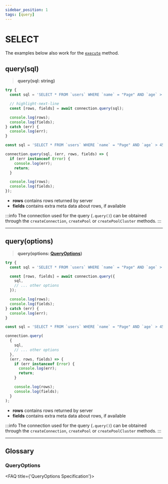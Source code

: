 ```yaml
---
sidebar_position: 1
tags: [query]
---
```



# SELECT

The examples below also work for the [`execute`](/docs/examples/queries/prepared-statements/select) method.

## query(sql)

> **query(sql: string)**

<Tabs>
  <TabItem value='promise.js' default>

```js
try {
  const sql = 'SELECT * FROM `users` WHERE `name` = "Page" AND `age` > 45';

  // highlight-next-line
  const [rows, fields] = await connection.query(sql);

  console.log(rows);
  console.log(fields);
} catch (err) {
  console.log(err);
}
```

  </TabItem>
  <TabItem value='callback.js'>

```js
const sql = 'SELECT * FROM `users` WHERE `name` = "Page" AND `age` > 45';

connection.query(sql, (err, rows, fields) => {
  if (err instanceof Error) {
    console.log(err);
    return;
  }

  console.log(rows);
  console.log(fields);
});
```

  </TabItem>
</Tabs>

- **rows** contains rows returned by server
- **fields** contains extra meta data about rows, if available

:::info
The connection used for the query (`.query()`) can be obtained through the `createConnection`, `createPool` or `createPoolCluster` methods.
:::

---

## query(options)

> **query(options: [QueryOptions](#queryoptions))**

<Tabs>
  <TabItem value='promise.js' default>

```js
try {
  const sql = 'SELECT * FROM `users` WHERE `name` = "Page" AND `age` > 45';

  const [rows, fields] = await connection.query({
    sql,
    // ... other options
  });

  console.log(rows);
  console.log(fields);
} catch (err) {
  console.log(err);
}
```

  </TabItem>
  <TabItem value='callback.js'>

```js
const sql = 'SELECT * FROM `users` WHERE `name` = "Page" AND `age` > 45';

connection.query(
  {
    sql,
    // ... other options
  },
  (err, rows, fields) => {
    if (err instanceof Error) {
      console.log(err);
      return;
    }

    console.log(rows);
    console.log(fields);
  }
);
```

  </TabItem>
</Tabs>

- **rows** contains rows returned by server
- **fields** contains extra meta data about rows, if available

:::info
The connection used for the query (`.query()`) can be obtained through the `createConnection`, `createPool` or `createPoolCluster` methods.
:::

---

## Glossary

### QueryOptions

<FAQ title={'QueryOptions Specification'}>
  <ExternalCodeEmbed
    language='ts'
    url='https://raw.githubusercontent.com/sidorares/node-mysql2/master/typings/mysql/lib/protocol/sequences/Query.d.ts'
    extractMethod='QueryOptions'
    methodType='interface'
  />
</FAQ>
